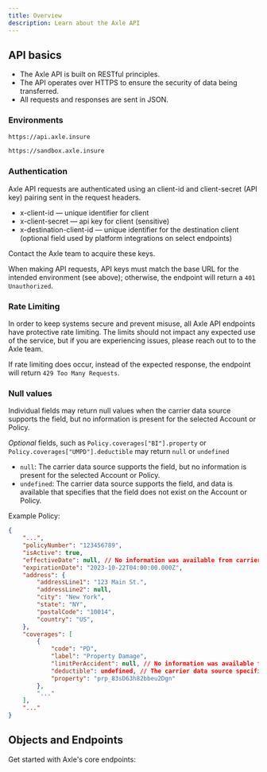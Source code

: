 ```yaml
---
title: Overview
description: Learn about the Axle API
---
```


## API basics

- The Axle API is built on RESTful principles.
- The API operates over HTTPS to ensure the security of data being transferred.
- All requests and responses are sent in JSON.

### Environments

<CodeGroup>

```bash Production
https://api.axle.insure
```

```bash Sandbox
https://sandbox.axle.insure
```

</CodeGroup>

### Authentication

Axle API requests are authenticated using an client-id and client-secret (API key) pairing sent in the request headers.

- x-client-id — unique identifier for client
- x-client-secret — api key for client (sensitive)
- x-destination-client-id — unique identifier for the destination client (optional field used by platform integrations on select endpoints)

<Check>Contact the Axle team to acquire these keys.</Check>

When making API requests, API keys must match the base URL for the intended environment (see above); otherwise, the endpoint will return a `401 Unauthorized`.

### Rate Limiting

In order to keep systems secure and prevent misuse, all Axle API endpoints have protective rate limiting. The limits should not impact any expected use of the service, but if you are experiencing issues, please reach out to to the Axle team.

If rate limiting does occur, instead of the expected response, the endpoint will return `429 Too Many Requests`.

### Null values

Individual fields may return null values when the carrier data source supports the field, but no information is present for the selected Account or Policy.

_Optional_ fields, such as `Policy.coverages["BI"].property` or
`Policy.coverages["UMPD"].deductible` may return `null` or `undefined`

- `null`: The carrier data source supports the field, but no information is present for the selected Account or Policy.
- `undefined`: The carrier data source supports the field, and data is available that specifies that the field
  does not exist on the Account or Policy.

Example Policy:

```json
{
	"...",
	"policyNumber": "123456789",
	"isActive": true,
	"effectiveDate": null, // No information was available from carrier data source
	"expirationDate": "2023-10-22T04:00:00.000Z",
	"address": {
		"addressLine1": "123 Main St.",
		"addressLine2": null,
		"city": "New York",
		"state": "NY",
		"postalCode": "10014",
		"country": "US",
	},
	"coverages": [
		{
			"code": "PD",
			"label": "Property Damage",
			"limitPerAccident": null, // No information was available from carrier data source
			"deductible": undefined, // The carrier data source specifies that there is no deductible present for this coverage
			"property": "prp_83sD63h82bbeu2Dgn"
    	},
		"..."
	],
	"..."
}
```

## Objects and Endpoints

Get started with Axle's core endpoints:

<CardGroup cols={2}>
  <Snippet file="core-endpoints.mdx" />
</CardGroup>
